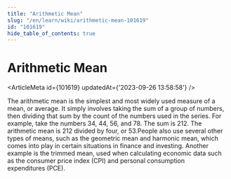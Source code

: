 ```yaml
---
title: "Arithmetic Mean"
slug: "/en/learn/wiki/arithmetic-mean-101619"
id: "101619"
hide_table_of_contents: true
---
```



# Arithmetic Mean

<ArticleMeta id={101619} updatedAt={'2023-09-26 13:58:58'} />
<div className='border-solid border-b border-t-0 my-4 border-[var(--ifm-color-gray-300)]' />

The arithmetic mean is the simplest and most widely used measure of a mean, or average. It simply involves taking the sum of a group of numbers, then dividing that sum by the count of the numbers used in the series. For example, take the numbers 34, 44, 56, and 78. The sum is 212. The arithmetic mean is 212 divided by four, or 53.People also use several other types of means, such as the geometric mean and harmonic mean, which comes into play in certain situations in finance and investing. Another example is the trimmed mean, used when calculating economic data such as the consumer price index (CPI) and personal consumption expenditures (PCE).
